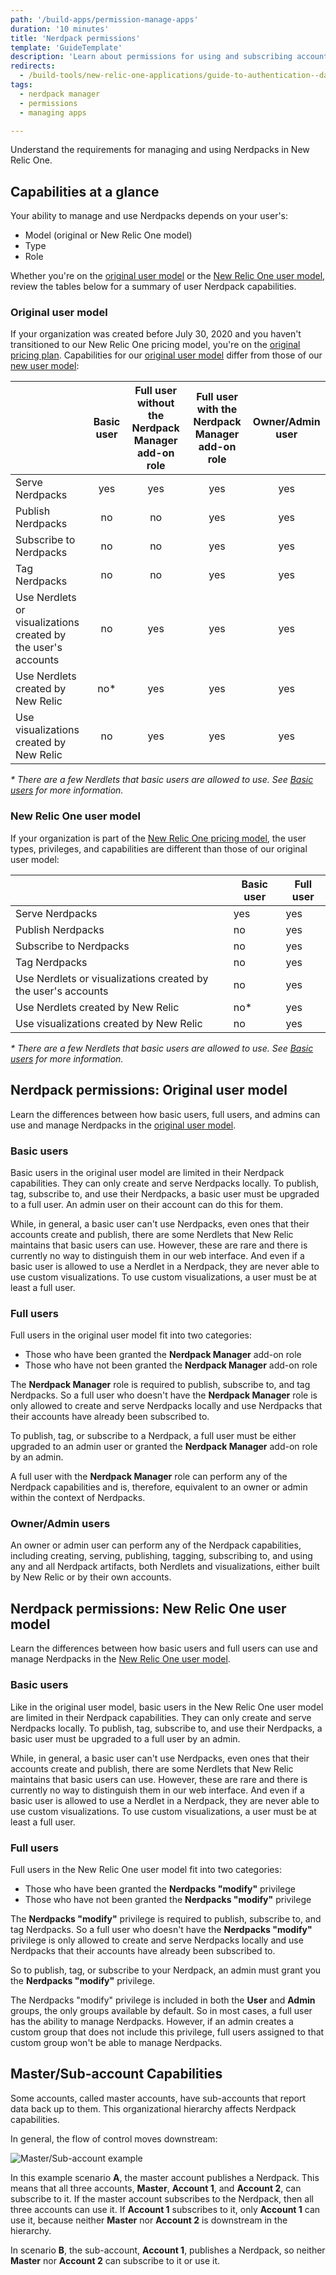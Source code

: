 ```yaml
---
path: '/build-apps/permission-manage-apps'
duration: '10 minutes'
title: 'Nerdpack permissions'
template: 'GuideTemplate'
description: 'Learn about permissions for using and subscribing accounts to Nerdpacks'
redirects:
  - /build-tools/new-relic-one-applications/guide-to-authentication--data-access--and-permissions
tags:
  - nerdpack manager
  - permissions
  - managing apps

---
```


<Intro>

Understand the requirements for managing and using Nerdpacks in New Relic One.

</Intro>

## Capabilities at a glance

Your ability to manage and use Nerdpacks depends on your user's:

- Model (original or New Relic One model)
- Type
- Role

Whether you're on the [original user model](https://docs.newrelic.com/docs/accounts/original-accounts-billing/original-users-roles/users-roles-original-user-model/) or the [New Relic One user model](https://docs.newrelic.com/docs/accounts/accounts-billing/new-relic-one-user-management/new-relic-one-user-model-understand-user-structure/), review the tables below for a summary of user Nerdpack capabilities.

### Original user model

If your organization was created before July 30, 2020 and you haven't transitioned to our New Relic One pricing model, you're on the [original pricing plan](https://docs.newrelic.com/docs/accounts/original-accounts-billing/product-pricing/product-based-pricing/). Capabilities for our [original user model](https://docs.newrelic.com/docs/accounts/original-accounts-billing/original-users-roles/users-roles-original-user-model/) differ from those of our [new user model](https://docs.newrelic.com/docs/accounts/accounts-billing/new-relic-one-user-management/new-relic-one-user-model-understand-user-structure/):

| | Basic user | Full user without the Nerdpack Manager add-on role | Full user with the Nerdpack Manager add-on role | Owner/Admin user |
|:--|:-:|:-:|:-:|:-:|
| Serve Nerdpacks | yes | yes | yes | yes |
| Publish Nerdpacks | no | no | yes | yes |
| Subscribe to Nerdpacks | no | no | yes | yes |
| Tag Nerdpacks | no | no | yes | yes |
| Use Nerdlets or visualizations created by the user's accounts | no | yes | yes | yes |
| Use Nerdlets created by New Relic | no* | yes | yes | yes |
| Use visualizations created by New Relic | no | yes | yes | yes |

_* There are a few Nerdlets that basic users are allowed to use. See [Basic users](#basic-users) for more information._

### New Relic One user model

If your organization is part of the [New Relic One pricing model](https://docs.newrelic.com/docs/accounts/accounts-billing/new-relic-one-pricing-billing/new-relic-one-pricing-billing/), the user types, privileges, and capabilities are different than those of our original user model:

| | Basic user | Full user |
|---|---|---|
| Serve Nerdpacks | yes | yes |
| Publish Nerdpacks | no | yes |
| Subscribe to Nerdpacks | no | yes |
| Tag Nerdpacks | no | yes |
| Use Nerdlets or visualizations created by the user's accounts | no | yes |
| Use Nerdlets created by New Relic | no* | yes |
| Use visualizations created by New Relic | no | yes |

_* There are a few Nerdlets that basic users are allowed to use. See [Basic users](#basic-users-1) for more information._

## Nerdpack permissions: Original user model

Learn the differences between how basic users, full users, and admins can use and manage Nerdpacks in the [original user model](https://docs.newrelic.com/docs/accounts/original-accounts-billing/original-users-roles/users-roles-original-user-model/).

### Basic users

Basic users in the original user model are limited in their Nerdpack capabilities. They can only create and serve Nerdpacks locally. To publish, tag, subscribe to, and use their Nerdpacks, a basic user must be upgraded to a full user. An admin user on their account can do this for them.

<Callout variant="tip">

While, in general, a basic user can't use Nerdpacks, even ones that their accounts create and publish, there are some Nerdlets that New Relic maintains that basic users can use. However, these are rare and there is currently no way to distinguish them in our web interface. And even if a basic user is allowed to use a Nerdlet in a Nerdpack, they are never able to use custom visualizations. To use custom visualizations, a user must be at least a full user.

</Callout>

### Full users

Full users in the original user model fit into two categories:

- Those who have been granted the **Nerdpack Manager** add-on role
- Those who have not been granted the **Nerdpack Manager** add-on role

The **Nerdpack Manager** role is required to publish, subscribe to, and tag Nerdpacks. So a full user who doesn't have the **Nerdpack Manager** role is only allowed to create and serve Nerdpacks locally and use Nerdpacks that their accounts have already been subscribed to.

To publish, tag, or subscribe to a Nerdpack, a full user must be either upgraded to an admin user or granted the **Nerdpack Manager** add-on role by an admin.

A full user with the **Nerdpack Manager** role can perform any of the Nerdpack capabilities and is, therefore, equivalent to an owner or admin within the context of Nerdpacks.

### Owner/Admin users

An owner or admin user can perform any of the Nerdpack capabilities, including creating, serving, publishing, tagging, subscribing to, and using any and all Nerdpack artifacts, both Nerdlets and visualizations, either built by New Relic or by their own accounts.

## Nerdpack permissions: New Relic One user model

Learn the differences between how basic users and full users can use and manage Nerdpacks in the [New Relic One user model](https://docs.newrelic.com/docs/accounts/accounts-billing/new-relic-one-user-management/new-relic-one-user-model-understand-user-structure/).

### Basic users

Like in the original user model, basic users in the New Relic One user model are limited in their Nerdpack capabilities. They can only create and serve Nerdpacks locally. To publish, tag, subscribe to, and use their Nerdpacks, a basic user must be upgraded to a full user by an admin.

<Callout variant="tip">

While, in general, a basic user can't use Nerdpacks, even ones that their accounts create and publish, there are some Nerdlets that New Relic maintains that basic users can use. However, these are rare and there is currently no way to distinguish them in our web interface. And even if a basic user is allowed to use a Nerdlet in a Nerdpack, they are never able to use custom visualizations. To use custom visualizations, a user must be at least a full user.

</Callout>

### Full users

Full users in the New Relic One user model fit into two categories:

- Those who have been granted the **Nerdpacks "modify"** privilege
- Those who have not been granted the **Nerdpacks "modify"** privilege

The **Nerdpacks "modify"** privilege is required to publish, subscribe to, and tag Nerdpacks. So a full user who doesn't have the **Nerdpacks "modify"** privilege is only allowed to create and serve Nerdpacks locally and use Nerdpacks that their accounts have already been subscribed to.

So to publish, tag, or subscribe to your Nerdpack, an admin must grant you the **Nerdpacks "modify"** privilege.

<Callout variant="tip">

The Nerdpacks "modify" privilege is included in both the **User** and **Admin** groups, the only groups available by default. So in most cases, a full user has the ability to manage Nerdpacks. However, if an admin creates a custom group that does not include this privilege, full users assigned to that custom group won't be able to manage Nerdpacks.

</Callout>

## Master/Sub-account Capabilities

Some accounts, called master accounts, have sub-accounts that report data back up to them. This organizational hierarchy affects Nerdpack capabilities.

In general, the flow of control moves downstream:

![Master/Sub-account example](../../images/build-an-app/master-sub-accounts-nerdpacks.png)

In this example scenario **A**, the master account publishes a Nerdpack. This means that all three accounts, **Master**, **Account 1**, and **Account 2**, can subscribe to it. If the master account subscribes to the Nerdpack, then all three accounts can use it. If **Account 1** subscribes to it, only **Account 1** can use it, because neither **Master** nor **Account 2** is downstream in the hierarchy.

In scenario **B**, the sub-account, **Account 1**, publishes a Nerdpack, so neither **Master** nor **Account 2** can subscribe to it or use it.